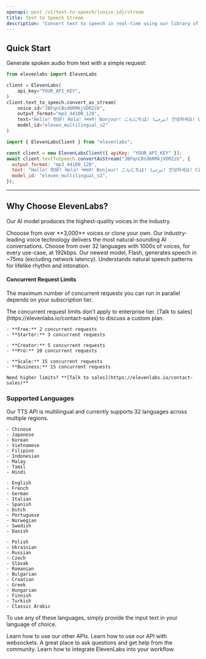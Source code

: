 ```yaml
---
openapi: post /v1/text-to-speech/{voice_id}/stream
title: Text to Speech Stream
description: "Convert text to speech in real-time using our library of over 3,000 voices across 32 languages."
---
```


## Quick Start

Generate spoken audio from text with a simple request:

<CodeGroup>

```python Python
from elevenlabs import ElevenLabs

client = ElevenLabs(
    api_key="YOUR_API_KEY",
)
client.text_to_speech.convert_as_stream(
    voice_id="JBFqnCBsd6RMkjVDRZzb",
    output_format="mp3_44100_128",
    text="Hello! 你好! Hola! नमस्ते! Bonjour! こんにちは! مرحبا! 안녕하세요! Ciao! Cześć! Привіт! வணக்கம்!",
    model_id="eleven_multilingual_v2"
)
```

```javascript Javascript
import { ElevenLabsClient } from "elevenlabs";

const client = new ElevenLabsClient({ apiKey: "YOUR_API_KEY" });
await client.textToSpeech.convertAsStream("JBFqnCBsd6RMkjVDRZzb", {
  output_format: "mp3_44100_128",
  text: "Hello! 你好! Hola! नमस्ते! Bonjour! こんにちは! مرحبا! 안녕하세요! Ciao! Cześć! Привіт! வணக்கம்!",
  model_id: "eleven_multilingual_v2",
});
```

</CodeGroup>

---

## Why Choose ElevenLabs?

Our AI model produces the highest-quality voices in the industry.

<Card title="Premium Voice Quality" img="/api-reference/images/voices.webp">
  Chooose from over **3,000** voices or clone your own. Our industry-leading
  voice technology delivers the most natural-sounding AI conversations.
</Card>
<Card title="32 Languages" horizontal>
  Choose from over 32 languages with 1000s of voices, for every use-case, at
  192kbps.
</Card>
<Card title="Ultra-low latency" horizontal>
  Our newest model, Flash, generates speech in ~75ms (excluding network latency).
</Card>
<Card title="Natural Prosody" horizontal>
  Understands natural speech patterns for lifelike rhythm and intonation.
</Card>

#### Concurrent Request Limits

The maximum number of concurrent requests you can run in parallel depends on your subscription tier.

<Note>
  The concurrent request limits don't apply to enterprise tier. [Talk to
  sales](https://elevenlabs.io/contact-sales) to discuss a custom plan.
</Note>

<CardGroup cols={2}>
  <Card title="Free & Starter" horizontal>

    - **Free:** 2 concurrent requests
    - **Starter:** 3 concurrent requests

  </Card>
  <Card title="Creator & Pro" horizontal>

    - **Creator:** 5 concurrent requests
    - **Pro:** 10 concurrent requests

  </Card>
  <Card title="Scale & Business" horizontal>

    - **Scale:** 15 concurrent requests
    - **Business:** 15 concurrent requests

  </Card>
  <Card title="Enterprise" horizontal href="https://elevenlabs.io/contact-sales">

    Need higher limits? **[Talk to sales](https://elevenlabs.io/contact-sales)**

  </Card>
</CardGroup>

### Supported Languages

Our TTS API is multilingual and currently supports 32 languages across multiple regions.

<CardGroup cols={3}>
  <Card title="Asia & Pacific" horizontal>

    - Chinese
    - Japanese
    - Korean
    - Vietnamese
    - Filipino
    - Indonesian
    - Malay
    - Tamil
    - Hindi

  </Card>
  <Card title="Europe (West)" horizontal>

    - English
    - French
    - German
    - Italian
    - Spanish
    - Dutch
    - Portuguese
    - Norwegian
    - Swedish
    - Danish

  </Card>
  <Card title="Europe (East)" horizontal>

    - Polish
    - Ukrainian
    - Russian
    - Czech
    - Slovak
    - Romanian
    - Bulgarian
    - Croatian
    - Greek
    - Hungarian
    - Finnish
    - Turkish
    - Classic Arabic

  </Card>
</CardGroup>

To use any of these languages, simply provide the input text in your language of choice.

<CardGroup cols={2}>
  <Card
    title="Other APIs"
    icon="book-open-cover"
    href="/api-reference/overview"
  >
    Learn how to use our other APIs.
  </Card>
  <Card title="Websockets" icon="comments" href="/api-reference/websockets">
    Learn how to use our API with websockets.
  </Card>
  <Card
    title="Join Our Discord"
    icon="discord"
    href="https://discord.gg/elevenlabs"
  >
    A great place to ask questions and get help from the community.
  </Card>
  <Card
    title="Integration Guides"
    icon="rectangle-pro"
    href="/developer-guides/how-to-use-tts-with-streaming"
  >
    Learn how to integrate ElevenLabs into your workflow.
  </Card>
</CardGroup>
